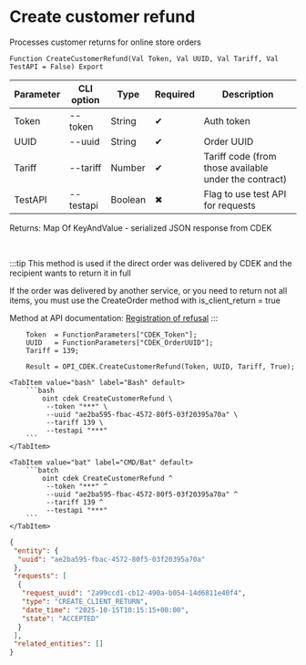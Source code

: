 ﻿---
sidebar_position: 6
description: Create customer refund and other functions to work with CDEK in the Open Integration Package, a free open-source integration library for 1C:Enterprise 8, OneScript and CLI
keywords: [1C, 1С, 1С:Enterprise, 1С:Enterprise 8.3, API, Integration, Services, Exchange, OneScript, CLI, CDEK]
---


# Create customer refund
 Processes customer returns for online store orders



`Function CreateCustomerRefund(Val Token, Val UUID, Val Tariff, Val TestAPI = False) Export`

  | Parameter | CLI option | Type | Required | Description |
  |-|-|-|-|-|
  | Token | --token | String | &#x2714; | Auth token |
  | UUID | --uuid | String | &#x2714; | Order UUID |
  | Tariff | --tariff | Number | &#x2714; | Tariff code (from those available under the contract) |
  | TestAPI | --testapi | Boolean | &#x2716; | Flag to use test API for requests |

  
  Returns:  Map Of KeyAndValue - serialized JSON response from CDEK

<br/>

:::tip
This method is used if the direct order was delivered by CDEK and the recipient wants to return it in full

If the order was delivered by another service, or you need to return not all items, you must use the CreateOrder method with is_client_return = true

Method at API documentation: [Registration of refusal](https://api-docs.cdek.ru/55327686.html)
:::
<br/>


```bsl title="1C:Enterprise/OneScript code example"
    Token  = FunctionParameters["CDEK_Token"];
    UUID   = FunctionParameters["CDEK_OrderUUID"];
    Tariff = 139;

    Result = OPI_CDEK.CreateCustomerRefund(Token, UUID, Tariff, True);
```
 

 <Tabs>
  
    <TabItem value="bash" label="Bash" default>
        ```bash
            oint cdek CreateCustomerRefund \
             --token "***" \
             --uuid "ae2ba595-fbac-4572-80f5-03f20395a70a" \
             --tariff 139 \
             --testapi "***"
        ```
    </TabItem>
  
    <TabItem value="bat" label="CMD/Bat" default>
        ```batch
            oint cdek CreateCustomerRefund ^
             --token "***" ^
             --uuid "ae2ba595-fbac-4572-80f5-03f20395a70a" ^
             --tariff 139 ^
             --testapi "***"
        ```
    </TabItem>
</Tabs>


```json title="Result"
{
 "entity": {
  "uuid": "ae2ba595-fbac-4572-80f5-03f20395a70a"
 },
 "requests": [
  {
   "request_uuid": "2a99ccd1-cb12-490a-b054-14d6811e40f4",
   "type": "CREATE_CLIENT_RETURN",
   "date_time": "2025-10-15T10:15:15+00:00",
   "state": "ACCEPTED"
  }
 ],
 "related_entities": []
}
```
